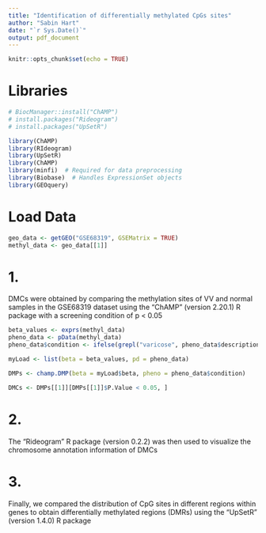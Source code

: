 ```yaml
---
title: "Identification of differentially methylated CpGs sites"
author: "Sabin Hart"
date: "`r Sys.Date()`"
output: pdf_document
---
```


```r
knitr::opts_chunk$set(echo = TRUE)
```

# Libraries
```r
# BiocManager::install("ChAMP")
# install.packages("Rideogram")
# install.packages("UpSetR")

library(ChAMP)
library(RIdeogram)
library(UpSetR)
library(ChAMP)
library(minfi)  # Required for data preprocessing
library(Biobase)  # Handles ExpressionSet objects
library(GEOquery)
```
# Load Data
```r
geo_data <- getGEO("GSE68319", GSEMatrix = TRUE)
methyl_data <- geo_data[[1]]
```


# 1.
DMCs were obtained by comparing the methylation sites of VV and normal samples
in the GSE68319 dataset using the "ChAMP" (version 2.20.1) R package with a 
screening condition of p < 0.05 

```r
beta_values <- exprs(methyl_data)
pheno_data <- pData(methyl_data)
pheno_data$condition <- ifelse(grepl("varicose", pheno_data$description), 1, 0)

myLoad <- list(beta = beta_values, pd = pheno_data)

DMPs <- champ.DMP(beta = myLoad$beta, pheno = pheno_data$condition)

DMCs <- DMPs[[1]][DMPs[[1]]$P.Value < 0.05, ]
```


# 2.
The "Rideogram" R package (version 0.2.2) was then used to visualize the chromosome annotation information of DMCs 

# 3. 
Finally, we compared the distribution of CpG sites in different regions within 
genes to obtain differentially methylated regions (DMRs) using the "UpSetR"
(version 1.4.0) R package
